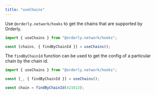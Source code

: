 ```yaml
---
title: "useChains"
---
```


Use `@orderly.network/hooks` to get the chains that are supported by Orderly.

```typescript
import { useChains } from "@orderly.network/hooks";

const [chains, { findByChainId }] = useChains();
```

The `findByChainId` function can be used to get the config of a particular chain by the chain id.

```typescript /findByChainId/
import { useChains } from "@orderly.network/hooks";

const [_, { findByChainId }] = useChains();

const chain = findByChainId(421613);
```
